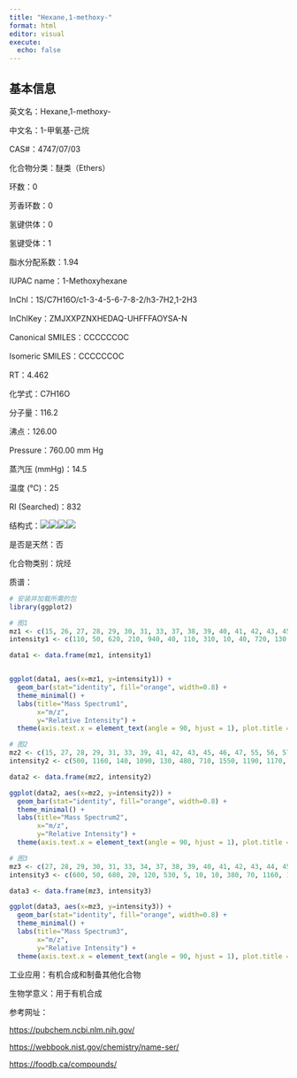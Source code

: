 ```yaml
---
title: "Hexane,1-methoxy-"
format: html
editor: visual
execute: 
  echo: false
---
```


## 基本信息

英文名：Hexane,1-methoxy-

中文名：1-甲氧基-己烷

CAS#：4747/07/03

化合物分类：醚类（Ethers）

环数：0

芳香环数：0

氢键供体：0

氢键受体：1

脂水分配系数：1.94

IUPAC name：1-Methoxyhexane

InChl：1S/C7H16O/c1-3-4-5-6-7-8-2/h3-7H2,1-2H3

InChlKey：ZMJXXPZNXHEDAQ-UHFFFAOYSA-N

Canonical SMILES：CCCCCCOC

Isomeric SMILES：CCCCCCOC

RT：4.462

化学式：C7H16O

分子量：116.2

沸点：126.00

Pressure：760.00 mm Hg

蒸汽压 (mmHg)：14.5

温度 (℃)：25

RI (Searched)：832

结构式：![](images/hexane-1.png)![](images/hexane-2.png)![](images/hexane-3.png)![](images/hexane-4.png)

是否是天然：否

化合物类别：烷烃

质谱：

```r
# 安装并加载所需的包
library(ggplot2)

# 图1
mz1 <- c(15, 26, 27, 28, 29, 30, 31, 33, 37, 38, 39, 40, 41, 42, 43, 45, 46, 47, 50, 51, 52, 53, 54, 55, 56, 57, 58, 59, 60, 63, 65, 66, 67, 68, 69, 70, 71, 72, 73, 77, 79, 81, 82, 83, 84, 85, 86, 87, 88, 98, 115, 116)
intensity1 <- c(110, 50, 620, 210, 940, 40, 110, 310, 10, 40, 720, 130, 1690, 1160, 1320, 9999, 250, 140, 30, 50, 20, 150, 150, 1690, 5590, 350, 140, 70, 30, 10, 20, 10, 60, 50, 1280, 210, 80, 10, 50, 10, 10, 10, 20, 130, 1550, 130, 10, 80, 10, 10, 10, 10)

data1 <- data.frame(mz1, intensity1)


ggplot(data1, aes(x=mz1, y=intensity1)) +
  geom_bar(stat="identity", fill="orange", width=0.8) + 
  theme_minimal() + 
  labs(title="Mass Spectrum1",
       x="m/z",
       y="Relative Intensity") + 
  theme(axis.text.x = element_text(angle = 90, hjust = 1), plot.title = element_text(hjust = 0.5))  

# 图2
mz2 <- c(15, 27, 28, 29, 31, 33, 39, 41, 42, 43, 45, 46, 47, 55, 56, 57, 69, 70, 84, 85)
intensity2 <- c(500, 1160, 140, 1090, 130, 480, 710, 1550, 1190, 1170, 9999, 190, 100, 1210, 4160, 190, 890, 120, 1290, 100)

data2 <- data.frame(mz2, intensity2)

ggplot(data2, aes(x=mz2, y=intensity2)) +
  geom_bar(stat="identity", fill="orange", width=0.8) + 
  theme_minimal() + 
  labs(title="Mass Spectrum2",
       x="m/z",
       y="Relative Intensity") + 
  theme(axis.text.x = element_text(angle = 90, hjust = 1), plot.title = element_text(hjust = 0.5))  

# 图3
mz3 <- c(27, 28, 29, 30, 31, 33, 34, 37, 38, 39, 40, 41, 42, 43, 44, 45, 46, 47, 48, 50, 51, 52, 53, 54, 55, 56, 57, 58, 59, 60, 61, 63, 65, 66, 67, 68, 69, 70, 71, 72, 73, 74, 77, 79, 81, 82, 83, 84, 85, 86, 87, 88, 98, 115, 116)
intensity3 <- c(600, 50, 680, 20, 120, 530, 5, 10, 10, 380, 70, 1160, 1090, 1120, 60, 9999, 230, 120, 5, 5, 10, 5, 70, 100, 1160, 4380, 250, 80, 50, 20, 5, 5, 5, 5, 30, 40, 940, 160, 60, 5, 40, 5, 5, 5, 5, 5, 80, 1360, 110, 5, 50, 5, 5, 10, 10)

data3 <- data.frame(mz3, intensity3)

ggplot(data3, aes(x=mz3, y=intensity3)) +
  geom_bar(stat="identity", fill="orange", width=0.8) + 
  theme_minimal() + 
  labs(title="Mass Spectrum3",
       x="m/z",
       y="Relative Intensity") + 
  theme(axis.text.x = element_text(angle = 90, hjust = 1), plot.title = element_text(hjust = 0.5))  


```

工业应用：有机合成和制备其他化合物

生物学意义：用于有机合成

参考网址：

<https://pubchem.ncbi.nlm.nih.gov/>

<https://webbook.nist.gov/chemistry/name-ser/>

<https://foodb.ca/compounds/>
